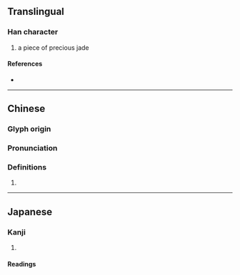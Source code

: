 {{character info}}
==Translingual==

===Han character===
{{Han char|rn=96|rad=玉|as=12|sn=16|four=12169|canj=MGHDW|ids=⿰𤣩番}}

# a piece of precious jade

====References====
* {{Han ref|kx=0742.110|dkj=21247|dj=1151.240|hdz=21138.030|uh=74A0|ud=29856|bh=EA64|bd=60004}}

----

==Chinese==
{{zh-forms|s=}}

===Glyph origin===
{{Han etym}}

===Pronunciation===
{{zh-pron
|m=fán
|c=faan4
|mc=y
|oc=y
|cat=}}

===Definitions===
{{zh-hanzi}}

# {{rfdef|zh}}

----

==Japanese==

===Kanji===
{{ja-kanji|grade=|rs=玉12}}

# {{rfdef|ja|sort=玉12}}

====Readings====
{{ja-readings
|goon=ぼん
|kanon=はん
|kun=たま
|nanori=}}